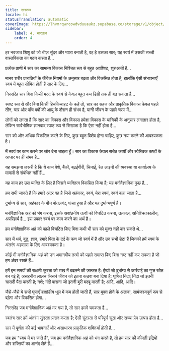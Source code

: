 ```yaml
---
title: सारतत्व
locale: hi
statusTranslation: automatic
coverImage: https://lhvmrqwrcowdvduuaukz.supabase.co/storage/v1/object/public/strapi-uploads/small_cover-tratado-de-psicologia-revolucionaria.webp-5e15e1cec4e0ebebcde5d7fc7565d8fd.webp
sidebar:
    label: 4. सारतत्व
    order: 4
---
```

हर नवजात शिशु को जो चीज़ सुंदर और प्यारा बनाती है, वह है उसका सार; यह स्वयं में उसकी सच्ची वास्तविकता का गठन करता है...

प्रत्येक प्राणी में सार का सामान्य विकास निश्चित रूप से बहुत अवशिष्ट, शुरुआती है...

मानव शरीर प्रजातियों के जैविक नियमों के अनुसार बढ़ता और विकसित होता है, हालाँकि ऐसी संभावनाएँ स्वयं में बहुत सीमित होती हैं सार के लिए...

निस्संदेह सार बिना किसी मदद के स्वयं से केवल बहुत कम डिग्री तक ही बढ़ सकता है...

स्पष्ट रूप से और बिना किसी हिचकिचाहट के कहें तो, सार का सहज और प्राकृतिक विकास केवल पहले तीन, चार और पाँच वर्षों की आयु के दौरान ही संभव है, यानी जीवन के पहले चरण में...

लोगों को लगता है कि सार का विकास और विकास हमेशा विकास के यांत्रिकी के अनुसार लगातार होता है, लेकिन सार्वभौमिक ज्ञानवाद स्पष्ट रूप से सिखाता है कि ऐसा नहीं होता है...

सार को और अधिक विकसित करने के लिए, कुछ बहुत विशेष होना चाहिए, कुछ नया करने की आवश्यकता है।

मैं स्वयं पर काम करने पर ज़ोर देना चाहता हूँ। सार का विकास केवल सचेत कार्यों और स्वैच्छिक कष्टों के आधार पर ही संभव है...

यह समझना ज़रूरी है कि ये काम पेशे, बैंकों, बढ़ईगीरी, चिनाई, रेल लाइनों की व्यवस्था या कार्यालय के मामलों से संबंधित नहीं हैं...

यह काम हर उस व्यक्ति के लिए है जिसने व्यक्तित्व विकसित किया है; यह मनोवैज्ञानिक कुछ है...

हम सभी जानते हैं कि हमारे अंदर वह है जिसे अहंकार, स्वयं, मेरा स्वयं, स्वयं कहा जाता है...

दुर्भाग्य से सार, अहंकार के बीच बोतलबंद, फंसा हुआ है और यह दुर्भाग्यपूर्ण है।

मनोवैज्ञानिक अहं को भंग करना, इसके अवांछनीय तत्वों को विघटित करना, तत्काल, अनिश्चितकालीन, अपरिहार्य है... इस प्रकार स्वयं पर काम करने का अर्थ है।

हम मनोवैज्ञानिक अहं को पहले विघटित किए बिना कभी भी सार को मुक्त नहीं कर सकते थे...

सार में धर्म, बुद्ध, ज्ञान, हमारे पिता के दर्द के कण जो स्वर्ग में हैं और उन सभी डेटा हैं जिनकी हमें स्वयं के अंतरंग अहसास के लिए आवश्यकता है।

कोई भी मनोवैज्ञानिक अहं को उन अमानवीय तत्वों को पहले समाप्त किए बिना नष्ट नहीं कर सकता है जो हम अंदर रखते हैं...

हमें इन समयों की राक्षसी क्रूरता को राख में बदलने की ज़रूरत है: ईर्ष्या जो दुर्भाग्य से कार्रवाई का गुप्त स्रोत बन गई है; असहनीय लालच जिसने जीवन को इतना कड़वा बना दिया है: घृणित निंदा; निंदा जो इतनी त्रासदी पैदा करती है; नशे; गंदी वासना जो इतनी बुरी बदबू मारती है; आदि, आदि, आदि।

जैसे-जैसे ये सभी घृणाएँ ब्रह्मांडीय धूल में कम होती जाती हैं, सार मुक्त होने के अलावा, सामंजस्यपूर्ण रूप से बढ़ेगा और विकसित होगा...

निस्संदेह जब मनोवैज्ञानिक अहं मर गया है, तो सार हममें चमकता है...

स्वतंत्र सार हमें अंतरंग सुंदरता प्रदान करता है; ऐसी सुंदरता से परिपूर्ण सुख और सच्चा प्रेम उत्पन्न होता है...

सार में पूर्णता की कई भावनाएँ और असाधारण प्राकृतिक शक्तियाँ होती हैं...

जब हम "स्वयं में मर जाते हैं", जब हम मनोवैज्ञानिक अहं को भंग करते हैं, तो हम सार की कीमती इंद्रियों और शक्तियों का आनंद लेते हैं...

